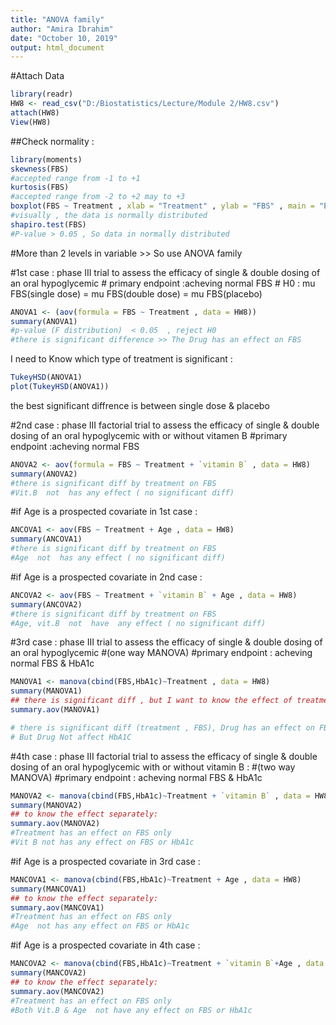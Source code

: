 ---
title: "ANOVA family"
author: "Amira Ibrahim"
date: "October 10, 2019"
output: html_document
---
#Attach Data
```{r HW8, echo=TRUE}
library(readr) 
HW8 <- read_csv("D:/Biostatistics/Lecture/Module 2/HW8.csv")
attach(HW8)
View(HW8)
```
##Check normality : 
```{r , echo=TRUE}
library(moments) 
skewness(FBS)
#accepted range from -1 to +1
kurtosis(FBS)
#accepted range from -2 to +2 may to +3
boxplot(FBS ~ Treatment , xlab = "Treatment" , ylab = "FBS" , main = "Effect of Drug on FBS")
#visually , the data is normally distributed
shapiro.test(FBS)
#P-value > 0.05 , So data in normally distributed 
```

#More than 2 levels in variable >> So use ANOVA family 

#1st case : phase III trial to assess the efficacy of single & double dosing of an oral hypoglycemic
# primary endpoint :acheving normal FBS 
# H0 : 
mu FBS(single dose) = mu FBS(double dose) = mu FBS(placebo)
```{r , echo=TRUE}
ANOVA1 <- (aov(formula = FBS ~ Treatment , data = HW8)) 
summary(ANOVA1)
#p-value (F distribution)  < 0.05  , reject H0
#there is significant difference >> The Drug has an effect on FBS
```

I need to Know which type of treatment is significant :
```{r , echo=TRUE}
TukeyHSD(ANOVA1)
plot(TukeyHSD(ANOVA1))
```
the best significant diffrence is between single dose & placebo

#2nd case : phase III factorial trial to assess the efficacy of single & double dosing of an oral hypoglycemic with or without vitamen B 
#primary endpoint :acheving normal FBS 
```{r , echo=TRUE}
ANOVA2 <- aov(formula = FBS ~ Treatment + `vitamin B` , data = HW8) 
summary(ANOVA2)
#there is significant diff by treatment on FBS  
#Vit.B  not  has any effect ( no significant diff)
```
#if Age is a prospected covariate in 1st case : 
```{r , echo=TRUE}
ANCOVA1 <- aov(FBS ~ Treatment + Age , data = HW8) 
summary(ANCOVA1)
#there is significant diff by treatment on FBS  
#Age  not  has any effect ( no significant diff)
```
#if Age is a prospected covariate in 2nd case : 
```{r , echo=TRUE}
ANCOVA2 <- aov(FBS ~ Treatment + `vitamin B` + Age , data = HW8) 
summary(ANCOVA2)
#there is significant diff by treatment on FBS  
#Age, vit.B  not  have  any effect ( no significant diff)
```

#3rd case : phase III trial to assess the efficacy of single & double dosing of an oral hypoglycemic
#(one way MANOVA)
#primary endpoint : acheving normal FBS & HbA1c 
```{r , echo=TRUE}
MANOVA1 <- manova(cbind(FBS,HbA1c)~Treatment , data = HW8)
summary(MANOVA1)
## there is significant diff , but I want to know the effect of treatment on each variable :
summary.aov(MANOVA1)

# there is significant diff (treatment , FBS), Drug has an effect on FBS  
# But Drug Not affect HbA1C 
```

#4th case : phase III factorial trial to assess the efficacy of single & double dosing of an oral hypoglycemic with or without vitamin B :
#(two way MANOVA)
#primary endpoint : acheving normal FBS & HbA1c 
```{r , echo=TRUE}
MANOVA2 <- manova(cbind(FBS,HbA1c)~Treatment + `vitamin B` , data = HW8)
summary(MANOVA2)
## to know the effect separately:
summary.aov(MANOVA2)
#Treatment has an effect on FBS only  
#Vit B not has any effect on FBS or HbA1c
```
#if Age is a prospected covariate in 3rd case :
```{r , echo=TRUE}
MANCOVA1 <- manova(cbind(FBS,HbA1c)~Treatment + Age , data = HW8)
summary(MANCOVA1)
## to know the effect separately:
summary.aov(MANCOVA1)
#Treatment has an effect on FBS only  
#Age  not has any effect on FBS or HbA1c 
```

#if Age is a prospected covariate in 4th case :
```{r , echo=TRUE}
MANCOVA2 <- manova(cbind(FBS,HbA1c)~Treatment + `vitamin B`+Age , data = HW8)
summary(MANCOVA2)
## to know the effect separately:
summary.aov(MANCOVA2)
#Treatment has an effect on FBS only  
#Both Vit.B & Age  not have any effect on FBS or HbA1c
```
